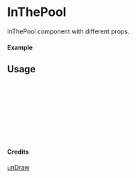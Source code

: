 
<Meta of={InThePool} title="unDraw/InThePool" />

# InThePool

InThePool component with different props.

#### Example

<Canvas of={InThePool.Primary} />

## Usage

```ts
import { InThePool } from "yadl-ui";

const Example = () => {
  return (
      <InThePool />
  );
};

export default Example;
```

#### Credits
[unDraw](https://undraw.co/illustrations)
